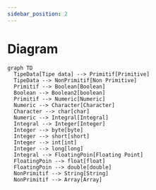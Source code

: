 ```yaml
---
sidebar_position: 2
---
```


# Diagram


```mermaid
graph TD
  TipeData[Tipe data] --> Primitif[Primitive]
  TipeData --> NonPrimitif[Non Primitive]
  Primitif --> Boolean[Boolean]
  Boolean --> Boolean2[boolean]
  Primitif --> Numeric[Numeric]
  Numeric --> Character[Character]
  Character --> char[char]
  Numeric --> Integral[Integral]
  Integral --> Integer[Integer]
  Integer --> byte[byte]
  Integer --> short[short]
  Integer --> int[int]
  Integer --> long[long]
  Integral --> FloatingPoin[Floating Point]
  FloatingPoin --> float[float]
  FloatingPoin --> double[double]
  NonPrimitif --> String[String]
  NonPrimitif --> Array[Array]
```